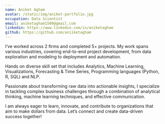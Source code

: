 ```yaml
---
name: Aniket Agham
avatar: /static/img/aniket-portfolio.jpg
occupation: Data Scientist
email: aniketagham1509@gmail.com
linkedin: https://www.linkedin.com/in/aniketagham
github: https://github.com/aniiketagham
---
```


I’ve worked across 2 firms and completed 5+ projects. My work spans various industries, covering end-to-end project development, from data exploration and modeling to deployment and automation.

Hands on diverse skill set that includes Analytics, Machine Learning, Visualizations, Forecasting & Time Series, Programming languages (Python, R, SQL) and NLP.

Passionate about transforming raw data into actionable insights, I specialize in tackling complex business challenges through a combination of analytical thinking, machine learning techniques, and effective communication.

I am always eager to learn, innovate, and contribute to organizations that aim to make dollars from data. Let’s connect and create data-driven success together!
